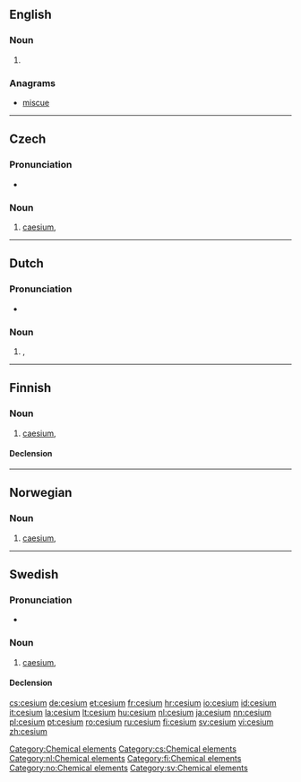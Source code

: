 {{also|césium}}
==English==

===Noun===
{{en-noun|-}}

# {{US}} {{alternative spelling of|[[caesium]]}}
<!--Put derived terms, translations, etc, at "caesium"-->

===Anagrams===
* [[miscue#English|miscue]]

[[Category:Chemical elements]]
----

==Czech==
{{wikipedia|lang=cs}}

===Pronunciation===
* {{IPA|/tsɛːzɪjʊm/|lang=cs}}

===Noun===
{{cs-noun|g=n}}

# [[caesium]], {{l|en|cesium}}

[[Category:cs:Chemical elements]]
----

==Dutch==
{{wikipedia|lang=nl}}

===Pronunciation===
* {{audio|Nl-cesium.ogg|Audio}}

===Noun===
{{infl|nl|noun|g=n}}

# {{l|en|caesium}}, {{l|en|cesium}}

[[Category:nl:Chemical elements]]
----

==Finnish==
{{wikipedia|lang=fi}}

===Noun===
{{infl|fi|noun}}

# [[caesium]], {{l|en|cesium}}

====Declension====
{{fi-decl-tuoli|cesium|nopl=1}}

[[Category:fi:Chemical elements]]
----

==Norwegian==

===Noun===
{{infl|no|noun}}

# [[caesium]], {{l|en|cesium}}

[[Category:no:Chemical elements]]
----

==Swedish==

===Pronunciation===
* {{IPA|/ˈseːsɪɵm/|lang=sv}}

===Noun===
{{sv-noun|g=n}}

# [[caesium]], {{l|en|cesium}}

====Declension====
{{sv-noun-unc-irreg-n|2=cesiumet}}

[[Category:sv:Chemical elements]]

[[cs:cesium]]
[[de:cesium]]
[[et:cesium]]
[[fr:cesium]]
[[hr:cesium]]
[[io:cesium]]
[[id:cesium]]
[[it:cesium]]
[[la:cesium]]
[[lt:cesium]]
[[hu:cesium]]
[[nl:cesium]]
[[ja:cesium]]
[[nn:cesium]]
[[pl:cesium]]
[[pt:cesium]]
[[ro:cesium]]
[[ru:cesium]]
[[fi:cesium]]
[[sv:cesium]]
[[vi:cesium]]
[[zh:cesium]]